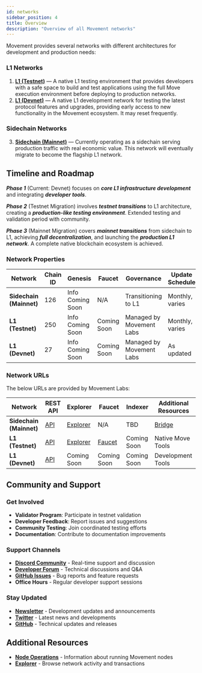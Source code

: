 ```yaml
---
id: networks
sidebar_position: 4
title: Overview
description: "Overview of all Movement networks"
---
```



Movement provides several networks with different architectures for development and production needs:

### L1 Networks
1. **[L1 (Testnet)](/general/networks/testnet)** — A native L1 testing environment that provides developers with a safe space to build and test applications using the full Move execution environment before deploying to production networks.
2. **[L1 (Devnet)](/general/networks/devnet)** — A native L1 development network for testing the latest protocol features and upgrades, providing early access to new functionality in the Movement ecosystem. It may reset frequently.

### Sidechain Networks
3. **[Sidechain (Mainnet)](/general/networks/mainnet)** — Currently operating as a sidechain serving production traffic with real economic value. This network will eventually migrate to become the flagship L1 network.


## Timeline and Roadmap

_**Phase 1**_ (Current: Devnet)
focuses on _**core L1 infrastructure development**_ and integrating _**developer tools**_.

_**Phase 2**_ (Testnet Migration)
 involves _**testnet transitions**_ to L1 architecture, creating a _**production-like testing environment**_. Extended testing and validation period with community.

_**Phase 3**_ (Mainnet Migration)
covers _**mainnet transitions**_ from sidechain to L1, achieving _**full decentralization**_, and launching the _**production L1 network**_. A complete native blockchain ecosystem is achieved.


### Network Properties

| Network | Chain ID | Genesis | Faucet | Governance | Update Schedule | Data Persistence |
|---------|------------|---------|---------|------------|-----------------|------------------|
| **Sidechain (Mainnet)** | 126 | Info Coming Soon | N/A | Transitioning to L1 | Monthly, varies | Permanent |
| **L1 (Testnet)** | 250 | Info Coming Soon | Coming Soon | Managed by Movement Labs | Monthly, varies | Resets as Needed, but avoided |
| **L1 (Devnet)** | 27 | Info Coming Soon | Coming Soon | Managed by Movement Labs | As updated | Resets as Needed |

### Network URLs

The below URLs are provided by Movement Labs:

| Network | REST API | Explorer | Faucet | Indexer | Additional Resources |
|---------|----------|----------|---------|---------|---------------------|
| **Sidechain (Mainnet)** | [API](https://mainnet.movementnetwork.xyz/v1) | [Explorer](https://explorer.movementnetwork.xyz/?network=mainnet) | N/A | TBD | [Bridge](https://bridge.movementnetwork.xyz/) |
| **L1 (Testnet)** | [API](https://testnet.movementnetwork.xyz/v1) | [Explorer](https://explorer.movementnetwork.xyz/?network=bardock+testnet) | [Faucet](https://faucet.movementnetwork.xyz/) | Coming Soon | Native Move Tools |
| **L1 (Devnet)** | [API](https://devnet.movementnetwork.xyz/v1) | Coming Soon | Coming Soon | Coming Soon | Development Tools |



## Community and Support

### Get Involved
- **Validator Program**: Participate in testnet validation
- **Developer Feedback**: Report issues and suggestions
- **Community Testing**: Join coordinated testing efforts
- **Documentation**: Contribute to documentation improvements

### Support Channels
- **[Discord Community](https://discord.gg/movementlabsxyz)** - Real-time support and discussion
- **[Developer Forum](https://forum.movementnetwork.xyz)** - Technical discussions and Q&A  
- **[GitHub Issues](https://github.com/movementlabsxyz/movement)** - Bug reports and feature requests
- **Office Hours** - Regular developer support sessions

### Stay Updated
- **[Newsletter](https://movementnetwork.xyz/newsletter)** - Development updates and announcements
- **[Twitter](https://twitter.com/movementlabsxyz)** - Latest news and developments
- **[GitHub](https://github.com/movementlabsxyz/movement)** - Technical updates and releases


## Additional Resources

- **[Node Operations](/general/nodes)** - Information about running Movement nodes
- **[Explorer](https://explorer.movementnetwork.xyz/)** - Browse network activity and transactions
